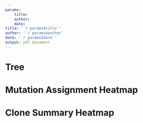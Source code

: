 ```yaml
---
params:
    title:
    author:
    date:
title: '`r params$title`'
author: '`r params$author`'
date: '`r params$date`'
output: pdf_document
---
```


# Tree

# Mutation Assignment Heatmap

# Clone Summary Heatmap
